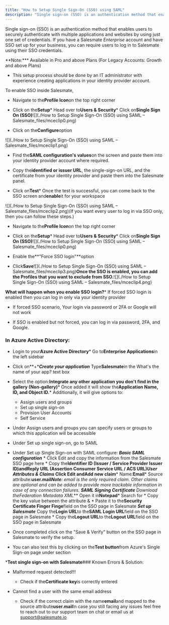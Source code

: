 ```yaml
---
title: "How to Setup Single Sign-On (SSO) using SAML"
description: "Single sign-on (SSO) is an authentication method that enables users to securely authenticate with multiple applications and websites by using just one..."
---
```


Single sign-on (SSO) is an authentication method that enables users to securely authenticate with multiple applications and websites by using just one set of credentials. If you have a Salesmate _Enterprise_ account and have SSO set up for your business, you can require users to log in to Salesmate using their SSO credentials.

<Note>
**Note:***   Available in Pro and above Plans (For Legacy Accounts: Growth and above Plans)

*   This setup process should be done by an IT administrator with experience creating applications in your identity provider account.

</Note>

To enable SSO inside Salesmate,


*   Navigate to the**Profile Icon**on the top right corner

*   Click on the**Setup***   Head over to**Users & Security***   Click on**Single Sign On (SSO)**![](./How to Setup Single Sign-On (SSO) using SAML – Salesmate_files/mceclip0.png)


*   Click on the**Configure**option

![](./How to Setup Single Sign-On (SSO) using SAML – Salesmate_files/mceclip1.png)


*   Find the**SAML configuration's values**on the screen and paste them into your identity provider account where required.

*   Copy the**identified or issuer URL**, the single-sign-on URL, and the certificate from your identity provider and paste them into the Salesmate panel.

*   Click on**Test***   Once the test is successful, you can come back to the SSO screen and**enable**it for your workspace

![](./How to Setup Single Sign-On (SSO) using SAML – Salesmate_files/mceclip2.png)(If you want every user to log in via SSO only, then you can follow these steps.)


*   Navigate to the**Profile Icon**on the top right corner

*   Click on the**Setup***   Head over to**Users & Security***   Click on**Single Sign On (SSO)**![](./How to Setup Single Sign-On (SSO) using SAML – Salesmate_files/mceclip0.png)


*   Enable the**"Force SSO login"**option

*   Click**Save**![](./How to Setup Single Sign-On (SSO) using SAML – Salesmate_files/mceclip3.png)**Once the SSO is enabled, you can add the Profiles that you want to exclude from SSO.**![](./How to Setup Single Sign-On (SSO) using SAML – Salesmate_files/mceclip4.png)

<Note>**What will happen when you enable SSO login?***   If forced SSO login is enabled then you can log in only via your identity provider

*   If forced SSO scenario, Your login via password or 2FA or Google will not work

*   If SSO is enabled but not forced, you can log in via password, 2FA, and Google.

</Note>


### In Azure Active Directory:


*   Login to your**Azure Active Directory***   Go to**Enterprise Applications**in the left sidebar

*   Click on**+****Create your application***   Type**Salesmate**in the What's the name of your app? text box

*   Select the option:**Integrate any other application you don't find in the gallery (Non-gallery)***   Once added it will show the**Application Name, ID, and Object ID.***   Additionally, it will give options to:
    *   Assign users and groups
    *   Set up single sign-on
    *   Provision User Accounts
    *   Self Service

*   Under Assign users and groups you can specify users or groups to which this application will be accessible

*   Under Set up single sign-on, go to SAML

*   Under Set up Single Sign-on with SAML configure:
    ***Basic SAML configuration***   *   Click Edit and copy the information from the Salesmate SSO page here
            *   Copy the**Identifier ID (Issuer / Service Provider Issuer ID)**and**Reply URL (Assertion Consumer Service URL / ACS URL)*****User Attributes & Claims***   Click Edit and**Add new claim***   Name:**Email***   Source attribute:**user.mail*****Note**: email is the only required claim. Other claims are optional and can be added to provide more trackable information in case of any connection failures.
    ***SAML Signing Certificate***   Download the**Federation Metadata XML***   Open it in**Notepad***   Search for <X509Certificate>
        *   Copy the key value between the attribute <X509Certificate> & </X509Certificate>
        *   Paste it to the**Security Certificate Finger Finge**field on the SSO page in Salesmate
    ***Set up Salesmate***   Copy the**Login URL**to the**SAML Login URL**field on the SSO page in Salesmate
        *   Copy the**Logout URL**to the**Logout URL**field on the SSO page in Salesmate

*   Once completed click on the "Save & Verify" button on the SSO page in Salesmate to verify the setup.

*   You can also test this by clicking on the**Test button**from Azure's Single Sign-on page under section

***Test single sign-on with Salesmate**### Known Errors & Solution:


*   Malformed request detected!!!

    *   Check if the**Certificate key**is correctly entered

*   Cannot find a user with the same email address
    *   Check if the correct claim with the name**email**and mapped to the source attribute**user.mail**In case you still facing any issues feel free to reach out to our support team on chat or email us at [support@salesmate.io](mailto:support@salesmate.io)
